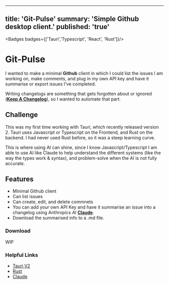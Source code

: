 
---
title: 'Git-Pulse'
summary: 'Simple Github desktop client.'
published: 'true'
---

<Badges badges={['Tauri','Typescript', 'React', 'Rust']}/>



# Git-Pulse
I wanted to make a minimal **Github** client in which I could list the issues I am working on, make comments, 
and plug in my own API key and have it summarise or export issues I've completed. 

Writing changelogs are something that gets forgotten about or ignored (**[Keep A Changelog](https://keepachangelog.com/en/1.1.0/)**), so I wanted to automate that part.


<ClickableImage src='/assets/GitPulse/gitpulse1.png' alt="app-screenshot-1" caption="The dashboard" width={2248} height={1590} />

##  Challenge

This was my first time working with Tauri, which recently released version 2. Tauri uses Javascript or Typescript on the Frontend, and Rust on the backend.
I had never used Rust before, so it was a steep learning curve. 

This is where using AI can shine, since I know Javascript/Typescript I am able to use AI like Claude 
to help understand the different systems (like the way the types work & syntax), and problem-solve when the AI is not fully accurate.

<ClickableImage src='/assets/GitPulse/gitpulse2.png' alt="app-screenshot-1"  width={2248} height={1590} caption="The issue detail page" />



## Features
- Minimal Github client
- Can list issues
- Can create, edit, and delete commnets
- You can add your own API Key and have it summarise an issue into a changelog using Anthropics AI **[Claude](https://claude.ai/)**.
- Download the summarised info to a .md file.


<ClickableImage src='/assets/GitPulse/gitpulse3.png' alt="app-screenshot-1" caption="Example of the AI generated changelog"  width={2248} height={1590} />


### Download
WIP

<MarkdownButtons github="https://github.com/AdamShelley/git-pulse"/>

### Helpful Links

- [Tauri V2](https://v2.tauri.app/)
- [Rust](https://www.rust-lang.org/)
- [Claude](https://claude.ai/)